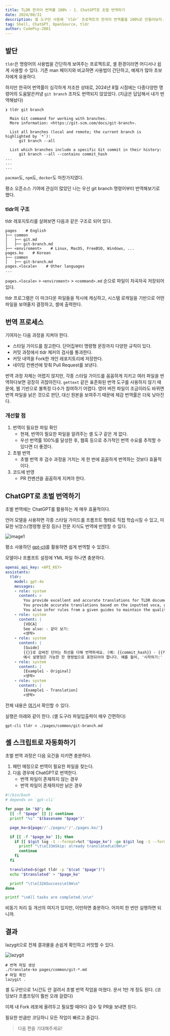```yaml
---
title: TLDR 한국어 번역률 100% - 1. ChatGPT로 초벌 번역하기
date: 2024/08/31
description: 셸 도구만 사용해 `tldr` 프로젝트의 한국어 번역률을 100%로 만들어보자.
tag: Shell, ChatGPT, OpenSource, tldr
author: CodePsy-2001
---
```


## 발단

`tldr`은 명령어의 사용법을 간단하게 보여주는 프로젝트로, 셸 환경이라면 어디서나 쉽게 사용할 수 있다.
기존 man 페이지와 비교하면 사용법이 간단하고, 예제가 많아 초보자에게 유용하다.

하지만 한국어 번역률이 심각하게 저조한 상태로,
2024년 8월 시점에는 다종다양한 명령어의 도움말은커녕 `git branch` 조차도 번역되지 않았었다.
(지금은 답답해서 내가 번역해놨다)

```
❯ tldr git branch

  Main Git command for working with branches.
  More information: <https://git-scm.com/docs/git-branch>.

  List all branches (local and remote; the current branch is highlighted by `*`):
      git branch --all

  List which branches include a specific Git commit in their history:
      git branch --all --contains commit_hash
...
...
...
```

`pacman`도, `npm`도, `docker`도 마찬가지였다.

평소 오픈소스 기여에 관심이 많았던 나는 우선 git branch 명령어부터 번역해보기로 했다.


### tldr의 구조

tldr 레포지토리를 살펴보면 다음과 같은 구조로 되어 있다.

```tree
pages    # English
├── common
│   ├── git.md
│   ├── git-branch.md
├── <enviroment>    # Linux, MacOS, FreeBSD, Windows, ...
pages.ko    # Korean
├── common
│   ├── git-branch.md
pages.<locale>    # Other languages
...
```

`pages.<locale>` > `<enviroment>` > `<command>.md` 순으로 파일이 차곡차곡 저장되어 있다.

tldr 프로그램은 이 마크다운 파일들을 적시에 캐싱하고, 시스템 로캐일을 기반으로 어떤 파일을 보여줄지 결정하고, 셸에 출력한다.


## 번역 프로세스

기여자는 다음 과정을 지켜야 한다.
- 스타일 가이드를 참고한다. 단어집부터 명령형 문장까지 다양한 규칙이 있다.
- 커밋 과정에서 tldr 체커의 검사를 통과한다.
- 커밋 내역을 Fork한 개인 레포지토리에 저장한다.
- 네이밍 컨벤션에 맞춰 Pull Request를 보낸다.

번역 과정 자체는 어렵지 않지만, 각종 스타일 가이드를 꼼꼼하게 지키고 여러 파일을 번역하다보면 굉장히 귀찮아진다.
`gettext` 같은 표준화된 번역 도구를 사용하지 않기 때문에, 웹 기반으로 불특정 다수가 참여하기 어렵다.
영어 버전 파일이 조금이라도 바뀌면 번역 파일을 낡은 것으로 판단, 대신 원본을 보여주기 때문에 체감 번역률은 더욱 낮아진다.

### 개선할 점

1. 번역이 필요한 파일 확인
   - 현재, 번역이 필요한 파일을 알려주는 셸 도구 같은 게 없다.
   - 우선 번역률 100%를 달성한 후, 웹훅 등으로 추가적인 번역 수요를 추적할 수 있다면 더 좋겠다.
2. 초벌 번역
   - 초벌 번역 후 검수 과정을 거치는 게 한 번에 꼼꼼하게 번역하는 것보다 효율적이다.
3. 코드에 반영
   - PR 컨벤션을 꼼꼼하게 지켜야 한다.


## ChatGPT로 초벌 번역하기

초벌 번역에는 ChatGPT를 활용하는 게 매우 효율적이다.

언어 모델을 사용하면 각종 스타일 가이드를 프롬프트 형태로 직접 학습시킬 수 있고, 미묘한 뉘앙스(명령형 문장 등)나 전문 지식도 번역에 반영할 수 있다.

![image1](/assets/tldr-translation-1/01.png)

평소 사용하던 [gpt-cli](https://github.com/kharvd/gpt-cli)를 활용하면 쉽게 번역할 수 있겠다.

모델이나 프롬프트 설정에 YML 파일 하나면 충분하다.

```yml
openai_api_key: <API_KEY>
assistants:
  tldr:
    model: gpt-4o
    messages:
    - role: system
      content: >
        You provide excellent and accurate translations for TLDR documentation.
        You provide accurate translations based on the inputted voca, guides, and examples.
        You also infer rules from a given guides to maintain the quality of the translation in as many cases as possible.
    - role: system
      content: |
        [VOCA]
        See also: - 같이 보기:
        <생략>
    - role: system
      content: |
        [Guide]
        {{}}로 감싸진 단어는 최선을 다해 번역하세요. (예: {{commit_hash}} - {{커밋_해시}})
        예시 설명형은 가능한 한 명령법으로 표현되어야 합니다. 예를 들어, '시작하기:' 가 아닌 '시작:' 으로 표현되어야 합니다.
    - role: system
      content: |
        [Example1 - Original]
        <생략>
    - role: system
      content: |
        [Example1 - Translation]
        <생략>
```

전체 내용은 [여기](https://gist.github.com/CodePsy-2001/fcfc5bb7d2d3b43a983306b614fc26f4)서 확인할 수 있다.

실행은 아래와 같이 한다. (셸 도구라 파일입출력이 매우 간편하다)

```shell
gpt-cli tldr < ./pages/common/git-branch.md
```

## 셸 스크립트로 자동화하기

초벌 번역 과정은 다음 요건을 지키면 충분하다.

1. 패턴 매칭으로 번역이 필요한 파일을 찾는다.
2. 다음 경우에 ChatGPT로 번역한다.
    - 번역 파일이 존재하지 않는 경우
    - 번역 파일이 존재하지만 낡은 경우

```bash
#!/bin/bash
# depends on `gpt-cli`

for page in "$@"; do
  [[ -f "$page" ]] || continue
  printf "%s" "$(basename "$page")"

  page_ko=${page//'./pages/'/'./pages.ko/'}

  if [[ -f "$page_ko" ]]; then
    if [[ $(git log -1 --format=%ct "$page_ko") -ge $(git log -1 --format=%ct "$page") ]]; then
      printf "\t\e[33mSkip: already translated\e[0m\n"
      continue
    fi
  fi

  translated=$(gpt tldr -p "$(cat "$page")")
  echo "$translated" > "$page_ko"

  printf "\t\e[32mSuccess\e[0m\n"
done

printf "\nAll tasks are completed.\n\n"
```

비동기 처리 등 개선의 여지가 있지만, 이만하면 충분하다. 어차피 한 번만 실행하면 되니까.


## 결과

lazygit으로 전체 결과물을 손쉽게 확인하고 커밋할 수 있다.

![lazygit](/assets/tldr-translation-1/02.png)

```shell
# 번역 파일 생성
./translate-ko pages/common/git-*.md
# 파일 확인
lazygit .
```

셸 도구만으로 1시간도 안 걸려서 초벌 번역 작업을 마쳤다. 문서 1만 개 정도 된다. (코딩보다 프롬프팅이 훨씬 오래 걸렸다)

이제 내 Fork 레포에 올려두고 필요할 때마다 검수 및 PR을 보내면 된다.

필요한 만큼만 코딩하니 모든 작업이 빠르고 즐겁다.

> 다음 편을 기대해주세요!